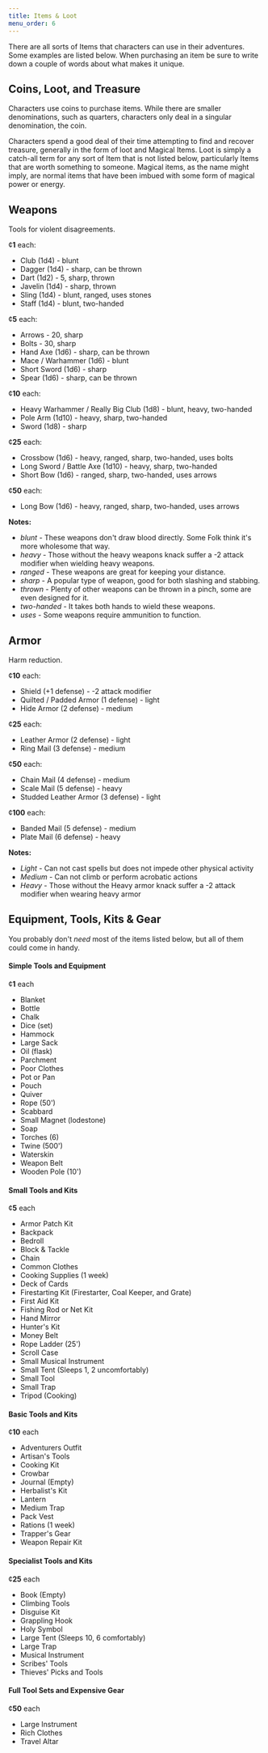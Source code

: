 ```yaml
---
title: Items & Loot
menu_order: 6
---
```


There are all sorts of Items that characters can use in their adventures. Some examples are listed below. When purchasing an item be sure to write down a couple of words about what makes it unique.

## Coins, Loot, and Treasure

Characters use coins to purchase items. While there are smaller denominations, such as quarters, characters only deal in a singular denomination, the coin.

Characters spend a good deal of their time attempting to find and recover treasure, generally in the form of loot and Magical Items. Loot is simply a catch-all term for any sort of Item that is not listed below, particularly Items that are worth something to someone. Magical items, as the name might imply, are normal items that have been imbued with some form of magical power or energy.

## Weapons

Tools for violent disagreements.

¢**1** each:

- Club (1d4) - blunt
- Dagger (1d4) - sharp, can be thrown
- Dart (1d2) - 5, sharp, thrown
- Javelin (1d4) - sharp, thrown
- Sling (1d4) - blunt, ranged, uses stones
- Staff (1d4) - blunt, two-handed

¢**5** each:

- Arrows - 20, sharp
- Bolts - 30, sharp
- Hand Axe (1d6) - sharp, can be thrown
- Mace / Warhammer (1d6) - blunt
- Short Sword (1d6) - sharp
- Spear (1d6) - sharp, can be thrown

¢**10** each:

- Heavy Warhammer / Really Big Club (1d8) - blunt, heavy, two-handed
- Pole Arm (1d10) - heavy, sharp, two-handed
- Sword (1d8) - sharp

¢**25** each:

- Crossbow (1d6) - heavy, ranged, sharp, two-handed, uses bolts
- Long Sword / Battle Axe (1d10) - heavy, sharp, two-handed
- Short Bow (1d6) - ranged, sharp, two-handed, uses arrows

¢**50** each:

- Long Bow (1d6) - heavy, ranged, sharp, two-handed, uses arrows

**Notes:**

- _blunt_ - These weapons don't draw blood directly. Some Folk think it's more wholesome that way.
- _heavy_ - Those without the heavy weapons knack suffer a -2 attack modifier when wielding heavy weapons.
- _ranged_ - These weapons are great for keeping your distance.
- _sharp_ - A popular type of weapon, good for both slashing and stabbing.
- _thrown_ - Plenty of other weapons can be thrown in a pinch, some are even designed for it.
- _two-handed_ - It takes both hands to wield these weapons.
- _uses_ - Some weapons require ammunition to function.

## Armor

Harm reduction.

¢**10** each:

- Shield (+1 defense) - -2 attack modifier
- Quilted / Padded Armor (1 defense) - light
- Hide Armor (2 defense) - medium

¢**25** each:

- Leather Armor (2 defense) - light
- Ring Mail (3 defense) - medium

¢**50** each:

- Chain Mail (4 defense) - medium
- Scale Mail (5 defense) - heavy
- Studded Leather Armor (3 defense) - light

¢**100** each:

- Banded Mail (5 defense) - medium
- Plate Mail (6 defense) - heavy

**Notes:**

- _Light_ - Can not cast spells but does not impede other physical activity
- _Medium_ - Can not climb or perform acrobatic actions
- _Heavy_ - Those without the Heavy armor knack suffer a -2 attack modifier when wearing heavy armor

## Equipment, Tools, Kits & Gear

You probably don't _need_ most of the items listed below, but all of them could come in handy.

#### Simple Tools and Equipment

¢**1** each

- Blanket
- Bottle
- Chalk
- Dice (set)
- Hammock
- Large Sack
- Oil (flask)
- Parchment
- Poor Clothes
- Pot or Pan
- Pouch
- Quiver
- Rope (50')
- Scabbard
- Small Magnet (lodestone)
- Soap
- Torches (6)
- Twine (500')
- Waterskin
- Weapon Belt
- Wooden Pole (10')

#### Small Tools and Kits

¢**5** each

- Armor Patch Kit
- Backpack
- Bedroll
- Block & Tackle
- Chain
- Common Clothes
- Cooking Supplies (1 week)
- Deck of Cards
- Firestarting Kit (Firestarter, Coal Keeper, and Grate)
- First Aid Kit
- Fishing Rod or Net Kit
- Hand Mirror
- Hunter's Kit
- Money Belt
- Rope Ladder (25')
- Scroll Case
- Small Musical Instrument
- Small Tent (Sleeps 1, 2 uncomfortably)
- Small Tool
- Small Trap
- Tripod (Cooking)

#### Basic Tools and Kits

¢**10** each

- Adventurers Outfit
- Artisan's Tools
- Cooking Kit
- Crowbar
- Journal (Empty)
- Herbalist's Kit
- Lantern
- Medium Trap
- Pack Vest
- Rations (1 week)
- Trapper's Gear
- Weapon Repair Kit

#### Specialist Tools and Kits

¢**25** each

- Book (Empty)
- Climbing Tools
- Disguise Kit
- Grappling Hook
- Holy Symbol
- Large Tent (Sleeps 10, 6 comfortably)
- Large Trap
- Musical Instrument
- Scribes' Tools
- Thieves' Picks and Tools

#### Full Tool Sets and Expensive Gear

¢**50** each

- Large Instrument
- Rich Clothes
- Travel Altar
